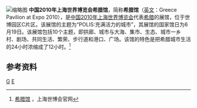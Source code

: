 [[File:Greece_Pavilion_of_Expo_2010.jpg|缩略图]]
'''中国2010年上海世界博览会希腊馆'''，简称'''希腊馆'''（[[英文|英文]]：Greece Pavilion at Expo 2010），是[[中国2010年上海世界博览会|中国2010年上海世界博览会]]代表[[希腊|希腊]]的展馆，位于世博园区C片区。该展馆的主题为“POLIS:充满活力的城市”，其展馆的国家馆日为6月19日。该展馆包括10个主题，即拱廊、城市与大海、集市、生态、城市一乡村、剧场、共同生活、繁荣、步行道和港口、广场。该馆的特色是把希腊城市生活的24小时浓缩成了12小时。<ref>[http://www.expo2010.cn/c/gj_tpl_2035.htm 希腊馆] {{Wayback|url=http://www.expo2010.cn/c/gj_tpl_2035.htm |date=20130122084124 }}，上海世博会官网</ref>

==参考资料==
{{reflist}}
{{2010年上海世博会展馆}}
[[Category:2010年上海世界博览会|G]]
[[Category:中希关系|E]]
